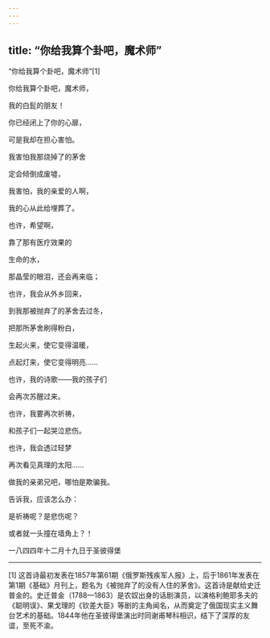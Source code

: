 ```yaml
---
---
---
```

title: “你给我算个卦吧，魔术师”
---



“你给我算个卦吧，魔术师”[1]


你给我算个卦吧，魔术师，

我的白髭的朋友！

你已经闭上了你的心扉，

可是我却在担心害怕。

我害怕我那烧掉了的茅舍

定会倾倒成废墟，

我害怕，我的亲爱的人啊，

我的心从此给埋葬了。

也许，希望啊，

靠了那有医疗效果的

生命的水，

那晶莹的眼泪，还会再来临；

也许，我会从外乡回来，

到我那被抛弃了的茅舍去过冬，

把那所茅舍刷得粉白，

生起火来，使它变得温暖，

点起灯来，使它变得明亮……

也许，我的诗歌——我的孩子们

会再次苏醒过来。

也许，我要再次祈祷，

和孩子们一起哭泣悲伤。

也许，我会透过轻梦

再次看见真理的太阳……

做我的亲弟兄吧，哪怕是欺骗我。

告诉我，应该怎么办：

是祈祷呢？是悲伤呢？

或者就一头撞在墙角上？！

一八四四年十二月十九日于圣彼得堡



* * *



[1] 这首诗最初发表在1857年第61期《俄罗斯残疾军人报》上，后于1861年发表在第1期《基础》月刊上，题名为《被抛弃了的没有人住的茅舍》。这首诗是献给史迁普金的。史迁普金（1788—1863）是农奴出身的话剧演员，以演格利鲍耶多夫的《聪明误》、果戈理的《钦差大臣》等剧的主角闻名，从而奠定了俄国现实主义舞台艺术的基础。1844年他在圣彼得堡演出时同谢甫琴科相识，结下了深厚的友谊，至死不渝。
